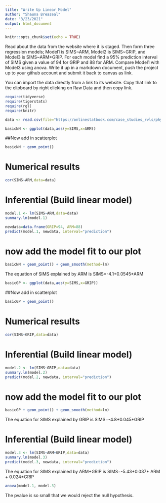 ```yaml
---
title: "Write Up Linear Model"
author: "Shauna Breazeal"
date: "3/23/2021"
output: html_document
---
```


```r
knitr::opts_chunk$set(echo = TRUE)
```

Read about the data from the website where it is staged.  Then form three regression models; Model1 is SIMS~ARM, Model2 is SIMS~GRIP, and Model3 is SIMS~ARM+GRIP. For each model find a 95% prediction interval of SIMS given a value of 94  for GRIP and 88 for ARM. Compare Model1 with Model3 using anova. Write it up in a markdown document, push the project up to your github account and submit it back to canvas as link. 

You can import the data directly from a link to its website.  Copy that link to the clipboard by right clicking on Raw Data and then copy link.

```r
require(tidyverse)
require(tigerstats)
require(rgl)
require(knitr)
```




```r
data <- read.csv(file="https://onlinestatbook.com/case_studies_rvls/physical_strength/data.txt",sep="",header=TRUE) 
```

```r
basicNN <- ggplot(data,aes(y=SIMS,x=ARM))
```
##Now add in scatterplot

```r
basicNN + geom_point()
```
  

# Numerical results

```r
cor(SIMS~ARM,data=data)
```

# Inferential  (Build linear model)
  
```r
model.1 <- lm(SIMS~ARM,data=data)
summary.lm(model.1)
```

```r
newdata=data.frame(GRIP=94, ARM=88)
predict(model.1, newdata, interval="prediction")
```


# now add the model fit to our plot
  
```r
basicNN + geom_point() + geom_smooth(method=lm)
``` 


The equation of SIMS explained by ARM is
SIMS=-4.1+0.0545*ARM



```r
basicGP <- ggplot(data,aes(y=SIMS,x=GRIP))
```
##Now add in scatterplot

```r
basicGP + geom_point()
```

# Numerical results

```r
cor(SIMS~GRIP,data=data)
```

# Inferential  (Build linear model)
  
```r
model.2 <- lm(SIMS~GRIP,data=data)
summary.lm(model.2)
predict(model.2, newdata, interval="prediction")
```

# now add the model fit to our plot
  
```r
basicGP + geom_point() + geom_smooth(method=lm)
``` 

The equation for SIMS explained by GRIP is 
SIMS=-4.8+0.045*GRIP


# Inferential  (Build linear model)
  
```r
model.3 <- lm(SIMS~ARM+GRIP,data=data)
summary.lm(model.3)
predict(model.3, newdata, interval="prediction")
```

The equation for SIMS explained by ARM+GRIP is 
SIMS=-5.43+0.037* ARM + 0.024*GRIP

```r
anova(model.1, model.3)
```


The pvalue is so small that we would reject the null hypothesis. 
